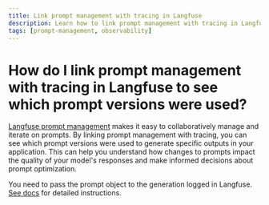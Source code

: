 ```yaml
---
title: Link prompt management with tracing in Langfuse
description: Learn how to link prompt management with tracing in Langfuse to see which prompt versions were used. This can help you understand how changes to prompts impact the quality of your model's responses and make informed decisions about prompt optimization.
tags: [prompt-management, observability]
---
```


# How do I link prompt management with tracing in Langfuse to see which prompt versions were used?

[Langfuse prompt management](/docs/prompts) makes it easy to collaboratively manage and iterate on prompts. By linking prompt management with tracing, you can see which prompt versions were used to generate specific outputs in your application. This can help you understand how changes to prompts impact the quality of your model's responses and make informed decisions about prompt optimization.

You need to pass the prompt object to the generation logged in Langfuse. [See docs](/docs/prompts/get-started#link-with-langfuse-tracing-optional) for detailed instructions.

